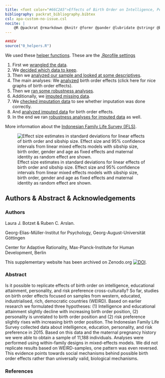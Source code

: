 ```yaml
---
title: <font color="#66C2A5">Effects of Birth Order on Intelligence, Personality, and Risk Preference in an Indonesian Sample</font>
bibliography: packrat_bibliography.bibtex
csl: apa-custom-no-issue.csl
nocite: |
    @R @packrat @rmarkdown @knitr @formr @pander @lubridate @stringr @broom @effects @ggplot2 @tidyr @dplyr @formatR @devtools @haven @GPArotation @psych @lavaan @Hmisc @plyr @apaTables @lme4 @lmerTest @forcats @cowplot @gridExtra
---
```




```r
##NEW
source("0_helpers.R")
```

<div class="row">

<div class="col-md-5">

We used these [helper functions](0_helpers.html). These are the [.Rprofile settings](.Rprofile.html)

1. First we [wrangled the data](1_data_import.html).
2. We [decided which data to keep](2_inclusion.html).
3. Then we [analyzed our sample and looked at some descriptives](3_sample_analyses.html).
4. The main analyses: We [analyzed](4_analyses.html) birth order effects (click here for nice graphs of birth order effects).
5. Then we [ran some robustness analyses](4_analyses_robust.html).
6. Additionally, we [imputed missing data](3_imputation.html).
7. We [checked imputation data](3_imputation_check.html) to see whether imputation was done correctly.
8. And [analyzed imputed data](4_analyses_imputed_data.html) for birth order effects.
9. In the end we ran [robustness analyses for imputed data](4_analyses_imputed_data_robust.html) as well.

More information about the [Indonesian Family Life Survey (IFLS)](http://www.rand.org/labor/FLS/IFLS.html).

</div>

<div class="col-md-6 col-md-offset-1">
![Effect size estimates in standard deviations for linear effects of birth order and sibship size. Effect size and 95% confidence intervals from linear mixed effects models with sibship size, birth order, gender and age as fixed effects and maternal identity as random effect are shown.](Rplot64.png)
</div>

</div>
<div class="clearfix"></div>

## Authors & Abstract & Acknowledgements {.tabset .tabset-sticky}

### Authors
Laura J. Botzet & Ruben C. Arslan.

Georg-Elias-Müller-Institut for Psychology, Georg-August-Universität Göttingen

Center for Adaptive Rationality, Max-Planck-Institute for Human Development, Berlin

This supplementary website has been archived on Zenodo.org [![DOI]()]().


### Abstract

Is it possible to replicate effects of birth order on intelligence, educational attainment, personality, and risk preference cross-culturally? So far, studies on birth order effects focused on samples from western, educated, industrialised, rich, democratic countries (WEIRD). Based on earlier research we formulated three hypotheses: (1) Intelligence and educational attainment slightly decline with increasing birth order position, (2) personality is unrelated to birth order position and (2) risk preference slightly rises with increasing birth order position. The Indonesian Family Life Survey collected data about intelligence, education, personality, and risk preference in 2015. Based on this data and the maternal pregnancy history we were able to obtain a sample of 11,188 individuals. Analyses were performed using within-family designs in mixed-effects models. We did not replicate results based on WEIRD-samples, one pattern was even reversed. This evidence points towards social mechanisms behind possible birth order effects rather than universally valid, biological mechanisms.

### References

